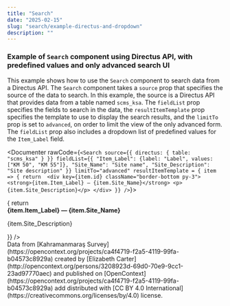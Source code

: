 ```yaml
---
title: "Search"
date: "2025-02-15"
slug: "search/example-directus-and-dropdown"
description: ""
---
```



### Example of `Search` component using Directus API, with predefined values and only advanced search UI

This example shows how to use the `Search` component to search data from a Directus API. The `Search` component takes a `source` prop that specifies the source of the data to search. In this example, the source is a Directus API that provides data from a table named `scms_ksa`. The `fieldList` prop specifies the fields to search in the data, the `resultItemTemplate` prop specifies the template to use to display the search results, and the `limitTo` prop is set to `advanced`, on order to limit the view of the only advanced form. The `fieldList` prop also includes a dropdown list of predefined values for the `Item_Label` field.

<Documenter rawCode={`<Search
  source={{
    directus: {
      table: "scms_ksa"
    }
  }}
  fieldList={{
    "Item_Label": {label: "Label", values: ["KM 50", "KM 55"]},
    "Site_Name": "Site name",
    "Site_Description": "Site description"
    }}
    limitTo="advanced"
    resultItemTemplate = { item => {
      return  <div key={item.id} className="border-bottom py-3">
        <strong>{item.Item_Label} — {item.Site_Name}</strong>
        <p>{item.Site_Description}</p>
    </div>
    }}
/>`}>
<Search
  source={{
    directus: {
      table: "scms_ksa"
    }
  }}
  fieldList={{
    "Item_Label": {label: "Label", values: ["KM 50", "KM 55"]},
    "Site_Name": "Site name",
    "Site_Description": "Site description"
    }}
    limitTo="advanced"
    resultItemTemplate = { item => {
      return  <div key={item.id} className="border-bottom py-3">
        <strong>{item.Item_Label} — {item.Site_Name}</strong>
        <p>{item.Site_Description}</p>
    </div>
    }}
/>
</Documenter>
    

<div className="text-muted small mt-3">
  Data from [Kahramanmaraş Survey](https://opencontext.org/projects/ca4f4719-f2a5-4119-99fa-b04573c8929a) created by [Elizabeth Carter](http://opencontext.org/persons/3208923d-69d0-70e9-9cc1-23ad97770aec) and published on [OpenContext](https://opencontext.org/projects/ca4f4719-f2a5-4119-99fa-b04573c8929a) add distributed with [CC BY 4.0 International](https://creativecommons.org/licenses/by/4.0) license.
</div>